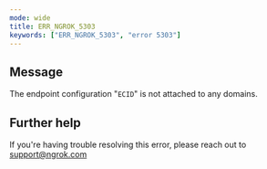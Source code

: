 ```yaml
---
mode: wide
title: ERR_NGROK_5303
keywords: ["ERR_NGROK_5303", "error 5303"]
---
```


## Message

The endpoint configuration "`ECID`" is not attached to any domains.

## Further help

If you're having trouble resolving this error, please reach out to [support@ngrok.com](mailto:support@ngrok.com?subject=Help%20with%20ERR_NGROK_5303)
